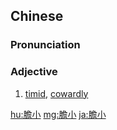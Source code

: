 {{also|胆小}}
==Chinese==
{{zh-forms|s=胆小}}

===Pronunciation===
{{zh-pron
|m=dǎnxiǎo
|c=daam2 siu2
|cat=a
}}

===Adjective===
{{zh-adj}}

# [[timid]], [[cowardly]]

[[hu:膽小]]
[[mg:膽小]]
[[ja:膽小]]